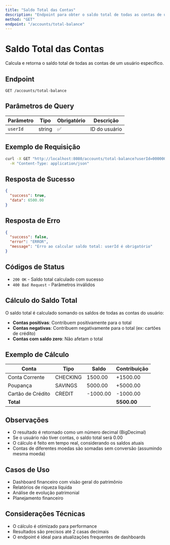 ```yaml
---
title: "Saldo Total das Contas"
description: "Endpoint para obter o saldo total de todas as contas de um usuário"
method: "GET"
endpoint: "/accounts/total-balance"
---
```


# Saldo Total das Contas

Calcula e retorna o saldo total de todas as contas de um usuário específico.

## Endpoint

```
GET /accounts/total-balance
```

## Parâmetros de Query

| Parâmetro | Tipo | Obrigatório | Descrição |
|-----------|------|-------------|-----------|
| `userId` | string | ✅ | ID do usuário |

## Exemplo de Requisição

```bash
curl -X GET "http://localhost:8080/accounts/total-balance?userId=00000000-0000-0000-0000-000000000001" \
  -H "Content-Type: application/json"
```

## Resposta de Sucesso

```json
{
  "success": true,
  "data": 6500.00
}
```

## Resposta de Erro

```json
{
  "success": false,
  "error": "ERROR",
  "message": "Erro ao calcular saldo total: userId é obrigatório"
}
```

## Códigos de Status

- `200 OK` - Saldo total calculado com sucesso
- `400 Bad Request` - Parâmetros inválidos

## Cálculo do Saldo Total

O saldo total é calculado somando os saldos de todas as contas do usuário:

- **Contas positivas**: Contribuem positivamente para o total
- **Contas negativas**: Contribuem negativamente para o total (ex: cartões de crédito)
- **Contas com saldo zero**: Não afetam o total

## Exemplo de Cálculo

| Conta | Tipo | Saldo | Contribuição |
|-------|------|-------|--------------|
| Conta Corrente | CHECKING | 1500.00 | +1500.00 |
| Poupança | SAVINGS | 5000.00 | +5000.00 |
| Cartão de Crédito | CREDIT | -1000.00 | -1000.00 |
| **Total** | | | **5500.00** |

## Observações

- O resultado é retornado como um número decimal (BigDecimal)
- Se o usuário não tiver contas, o saldo total será 0.00
- O cálculo é feito em tempo real, considerando os saldos atuais
- Contas de diferentes moedas são somadas sem conversão (assumindo mesma moeda)

## Casos de Uso

- Dashboard financeiro com visão geral do patrimônio
- Relatórios de riqueza líquida
- Análise de evolução patrimonial
- Planejamento financeiro

## Considerações Técnicas

- O cálculo é otimizado para performance
- Resultados são precisos até 2 casas decimais
- O endpoint é ideal para atualizações frequentes de dashboards 